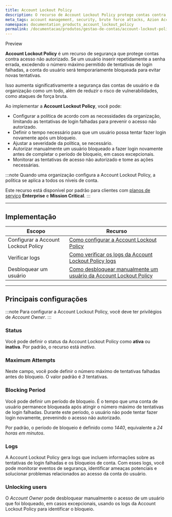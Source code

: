 ```yaml
---
title: Account Lockout Policy
description: O recurso de Account Lockout Policy protege contas contra acesso não autorizado, incluindo ataques de força bruta.
meta_tags: account management, security, brute force attacks, Azion Account Lockout Policy, política de bloqueio de conta
namespace: documentation_products_account_lockout_policy
permalink: /documentacao/produtos/gestao-de-contas/account-lockout-policy/
---
```



<Tag severity="info" client:only="vue">Preview</Tag>

**Account Lockout Policy** é um recurso de segurança que protege contas contra acesso não autorizado. Se um usuário inserir repetidamente a senha errada, excedendo o número máximo permitido de tentativas de login falhadas, a conta do usuário será temporariamente bloqueada para evitar novas tentativas.

Isso aumenta significativamente a segurança das contas de usuário e da organização como um todo, além de reduzir o risco de vulnerabilidades, como ataques de força bruta.

Ao implementar a **Account Lockout Policy**, você pode:

- Configurar a política de acordo com as necessidades da organização, limitando as tentativas de login falhadas para prevenir o acesso não autorizado.
- Definir o tempo necessário para que um usuário possa tentar fazer login novamente após um bloqueio.
- Ajustar a severidade da política, se necessário.
- Autorizar manualmente um usuário bloqueado a fazer login novamente antes de completar o período de bloqueio, em casos excepcionais.
- Monitorar as tentativas de acesso não autorizado e tome as ações necessárias.

:::note
Quando uma organização configura a Account Lockout Policy, a política se aplica a todos os níveis de conta.

Este recurso está disponível por padrão para clientes com [planos de serviço](https://www.azion.com/pt-br/servicos-profissionais/) **Enterprise** e **Mission Critical**.
:::

---

## Implementação

| Escopo | Recurso |
| ----------- | ----------- |
| Configurar a Account Lockout Policy | [Como configurar a Account Lockout Policy](/pt-br/documentacao/produtos/guias/configurar-account-lockout-policy/) |
| Verificar logs | [Como verificar os logs da Account Lockout Policy logs](/pt-br/documentacao/produtos/guias/account-lockout-policy-logs/) |
| Desbloquear um usuário | [Como desbloquear manualmente um usuário da Account Lockout Policy](/pt-br/documentacao/produtos/guias/desbloquear-account-lockout-policy/) |

---

## Principais configurações

:::note
Para configurar a Account Lockout Policy, você deve ter privilégios de *Account Owner*.
:::

### Status

Você pode definir o status da Account Lockout Policy como **ativa** ou **inativa**. Por padrão, o recurso está *inativo*.

<LinkButton link="/pt-br/documentacao/produtos/guias/configurar-account-lockout-policy/" label="Consulte o guia para configurar a Account Lockout Policy" severity="secondary" target="_blank" />

### Maximum Attempts

Neste campo, você pode definir o número máximo de tentativas falhadas antes do bloqueio. O valor padrão é *3* tentativas.

### Blocking Period

Você pode definir um período de bloqueio. É o tempo que uma conta de usuário permanece bloqueada após atingir o número máximo de tentativas de login falhadas. Durante este período, o usuário não pode tentar fazer login novamente, prevenindo o acesso não autorizado.

Por padrão, o período de bloqueio é definido como *1440*, equivalente a *24 horas em minutos*.

### Logs

A Account Lockout Policy gera logs que incluem informações sobre as tentativas de login falhadas e os bloqueios de conta. Com esses logs, você pode monitorar eventos de segurança, identificar ameaças potenciais e solucionar problemas relacionados ao acesso da conta do usuário.

<LinkButton link="/pt-br/documentacao/produtos/guias/account-lockout-policy-logs/" label="Consulte o guia para verificar os logs" severity="secondary" target="_blank" />

### Unlocking users

O *Account Owner* pode desbloquear manualmente o acesso de um usuário que foi bloqueado, em casos excepcionais, usando os logs da Account Lockout Policy para identificar o bloqueio.

<LinkButton link="/pt-br/documentacao/produtos/guias/desbloquear-account-lockout-policy/" label="Consulte o guia para desbloquear usuários" severity="secondary" target="_blank" />
